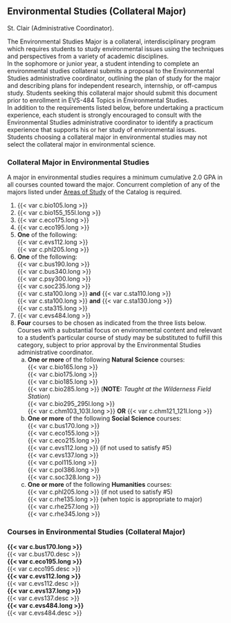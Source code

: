 ## Environmental Studies (Collateral Major) {#sec-environmental-studies}
St. Clair (Administrative Coordinator).

The Environmental Studies Major is a collateral, interdisciplinary program which requires students to study environmental issues using the techniques and perspectives from a variety of academic disciplines.  
In the sophomore or junior year, a student intending to complete an environmental studies collateral submits a proposal to the Environmental Studies administrative coordinator, outlining the plan of study for the major and describing plans for independent research, internship, or off-campus study. Students seeking this collateral major should submit this document prior to enrollment in EVS-484 Topics in Environmental Studies.   
In addition to the requirements listed below, before undertaking a practicum experience, each student is strongly encouraged to consult with the Environmental Studies administrative coordinator to identify a practicum experience that supports his or her study of environmental issues.  
Students choosing a collateral major in environmental studies may not select the collateral major in environmental science. 


### Collateral Major in Environmental Studies
A major in environmental studies requires a minimum cumulative 2.0 GPA in all courses counted toward the major.
Concurrent completion of any of the majors listed under [Areas of Study](catalog_sections/areas_of_study.qmd#Areas Of Study) of the Catalog is required.  

1. {{< var c.bio105.long >}}
2. {{< var c.bio155_155l.long >}}
3. {{< var c.eco175.long >}}
4. {{< var c.eco195.long >}}
5. **One** of the following:  
	{{< var c.evs112.long >}}  
	{{< var c.phl205.long >}}  
6. **One** of the following:  
	{{< var c.bus190.long >}}  
	{{< var c.bus340.long >}}  
	{{< var c.psy300.long >}}  
	{{< var c.soc235.long >}}  
	{{< var c.sta100.long >}} **and** {{< var c.sta110.long >}}  
	{{< var c.sta100.long >}} **and** {{< var c.sta130.long >}}  
	{{< var c.sta315.long >}}  
7. {{< var c.evs484.long >}}
8. **Four** courses to be chosen as indicated from the three lists below. Courses with a substantial focus on environmental content and relevant to a student’s particular course of study may be substituted to fulfill this category, subject to prior approval by the Environmental Studies administrative coordinator.
	a.  **One or more** of the following **Natural Science** courses:  
		{{< var c.bio165.long >}}  
		{{< var c.bio175.long >}}  
		{{< var c.bio185.long >}}  
		{{< var c.bio285.long >}} (**NOTE:** *Taught at the Wilderness Field Station*)  
		{{< var c.bio295_295l.long >}}  
		{{< var c.chm103_103l.long >}} **OR** {{< var c.chm121_121l.long >}}    
	b. **One or more** of the following **Social Science** courses:  
		{{< var c.bus170.long >}}  
		{{< var c.eco155.long >}}  
		{{< var c.eco215.long >}}  
		{{< var c.evs112.long >}} (if not used to satisfy #5)  
		{{< var c.evs137.long >}}  
		{{< var c.pol115.long >}}  
		{{< var c.pol386.long >}}  
		{{< var c.soc328.long >}}  
	c. **One or more** of the following **Humanities** courses:  
		{{< var c.phl205.long >}} (if not used to satisfy #5)  
		{{< var c.rhe135.long >}} (when topic is appropriate to major)  
		{{< var c.rhe257.long >}}  
		{{< var c.rhe345.long >}}  


### Courses in Environmental Studies (Collateral Major) 
 **{{< var c.bus170.long >}}**  
  {{< var c.bus170.desc >}}   
 **{{< var c.eco195.long >}}**  
  {{< var c.eco195.desc >}}   
 **{{< var c.evs112.long >}}**  
  {{< var c.evs112.desc >}}   
 **{{< var c.evs137.long >}}**  
  {{< var c.evs137.desc >}}   
 **{{< var c.evs484.long >}}**  
  {{< var c.evs484.desc >}}   













